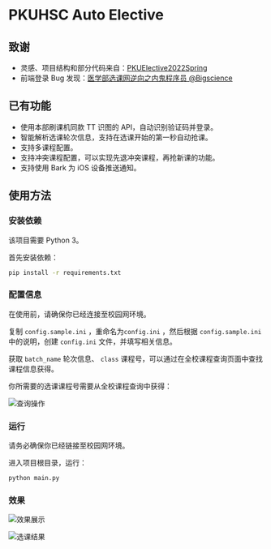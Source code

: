 
# PKUHSC Auto Elective

<ToGitHub repo="zhuozhiyongde/pkuhsc-autoelective" />

## 致谢

-   灵感、项目结构和部分代码来自：[PKUElective2022Spring](https://github.com/Totoro-Li/PKUElective2022Spring)
-   前端登录 Bug 发现：[医学部选课网逆向之内鬼程序员 @Bigscience](https://bbs.pku.edu.cn/v2/post-read.php?bid=198&threadid=18303394)

## 已有功能

-   使用本部刷课机同款 TT 识图的 API，自动识别验证码并登录。
-   智能解析选课轮次信息，支持在选课开始的第一秒自动抢课。
-   支持多课程配置。
-   支持冲突课程配置，可以实现先退冲突课程，再抢新课的功能。
-   支持使用 Bark 为 iOS 设备推送通知。

## 使用方法

<Steps>

### 安装依赖

该项目需要 Python 3。

首先安装依赖：

```bash filename="Terminal"
pip install -r requirements.txt
```

### 配置信息

在使用前，请确保你已经连接至校园网环境。

复制 `config.sample.ini` ，重命名为`config.ini` ，然后根据 `config.sample.ini` 中的说明，创建 `config.ini` 文件，并填写相关信息。

获取 `batch_name` 轮次信息、 `class` 课程号，可以通过在全校课程查询页面中查找课程信息获得。

你所需要的选课课程号需要从全校课程查询中获得：

![查询操作](https://cdn.arthals.ink/bed/2023/09/d33a3d24070f6fb773b9e5102c486a25.png)

### 运行

请务必确保你已经链接至校园网环境。

进入项目根目录，运行：

```bash filename="Terminal"
python main.py
```

</Steps>

### 效果

![效果展示](https://cdn.arthals.ink/bed/2023/09/9712a071938088ed407947856a47a94d.png)

![选课结果](https://cdn.arthals.ink/bed/2023/09/dc200b786da649afe615557960cabd1d.png)
